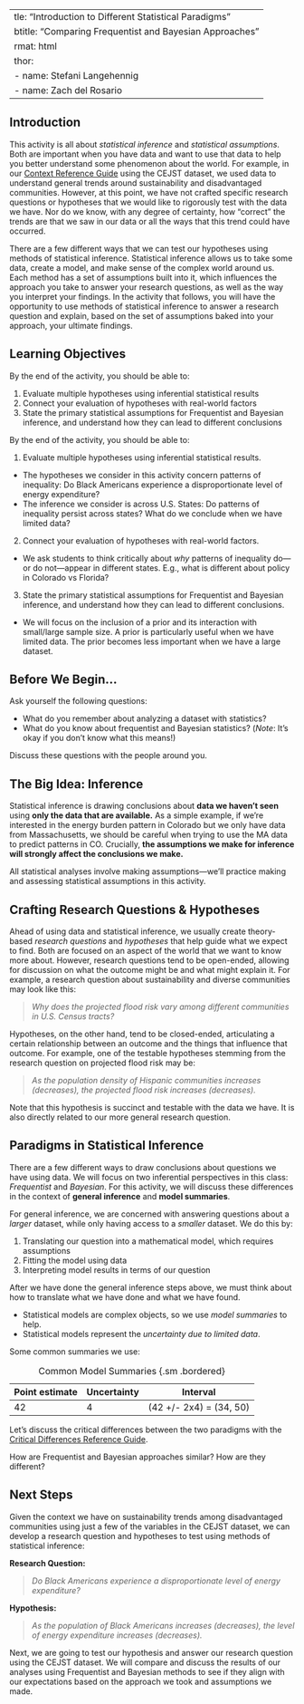   ---
title: "Introduction to Different Statistical Paradigms"
subtitle: "Comparing Frequentist and Bayesian Approaches"
format: html
author: 
  - name: Stefani Langehennig
  - name: Zach del Rosario
---

## Introduction

This activity is all about *statistical inference* and *statistical assumptions*. Both are important when you have data and want to use that data to help you better understand some phenomenon about the world. For example, in our [Context Reference Guide](https://github.com/bayes-bats/tier2-freq-bayes/blob/main/development/00-context-main.qmd) using the CEJST dataset, we used data to understand general trends around sustainability and disadvantaged communities. However, at this point, we have not crafted specific research questions or hypotheses that we would like to rigorously test with the data we have. Nor do we know, with any degree of certainty, how "correct" the trends are that we saw in our data or all the ways that this trend could have occurred. 

There are a few different ways that we can test our hypotheses using methods of statistical inference. Statistical inference allows us to take some data, create a model, and make sense of the complex world around us. Each method has a set of assumptions built into it, which influences the approach you take to answer your research questions, as well as the way you interpret your findings. In the activity that follows, you will have the opportunity to use methods of statistical inference to answer a research question and explain, based on the set of assumptions baked into your approach, your ultimate findings. 

## Learning Objectives

By the end of the activity, you should be able to:

1. Evaluate multiple hypotheses using inferential statistical results
2. Connect your evaluation of hypotheses with real-world factors
3. State the primary statistical assumptions for Frequentist and Bayesian inference, and understand how they can lead to different conclusions

 
<!-- solution-begin  -->

By the end of the activity, you should be able to:

1. Evaluate multiple hypotheses using inferential statistical results.
  - The hypotheses we consider in this activity concern patterns of inequality: Do Black Americans experience a disproportionate level of energy expenditure?
  - The inference we consider is across U.S. States: Do patterns of inequality persist across states? What do we conclude when we have limited data?
2. Connect your evaluation of hypotheses with real-world factors.
  - We ask students to think critically about *why* patterns of inequality do---or do not---appear in different states. E.g., what is different about policy in Colorado vs Florida?
3. State the primary statistical assumptions for Frequentist and Bayesian inference, and understand how they can lead to different conclusions.
  - We will focus on the inclusion of a prior and its interaction with small/large sample size. A prior is particularly useful when we have limited data. The prior becomes less important when we have a large dataset.

<!-- solution-end  -->

## Before We Begin...

Ask yourself the following questions:

::: {.callout-note icon=false title="Warmup Questions"}
- What do you remember about analyzing a dataset with statistics?
- What do you know about frequentist and Bayesian statistics? (*Note*: It's okay if you don't know what this means!)
:::

Discuss these questions with the people around you.

## The Big Idea: Inference

Statistical inference is drawing conclusions about **data we haven't seen** using **only the data that are available.** As a simple example, if we're interested in the energy burden pattern in Colorado but we only have data from Massachusetts, we should be careful when trying to use the MA data to predict patterns in CO. Crucially, **the assumptions we make for inference will strongly affect the conclusions we make.** 

::: {.callout-note icon=false title="All models are wrong...."}
All statistical analyses involve making assumptions---we'll practice making and assessing statistical assumptions in this activity.
:::

## Crafting Research Questions & Hypotheses

Ahead of using data and statistical inference, we usually create theory-based _research questions_ and _hypotheses_ that help guide what we expect to find. Both are focused on an aspect of the world that we want to know more about. However, research questions tend to be open-ended, allowing for discussion on what the outcome might be and what might explain it. For example, a research question about sustainability and diverse communities may look like this:
  
  > _Why does the projected flood risk vary among different communities in U.S. Census tracts?_
    
Hypotheses, on the other hand, tend to be closed-ended, articulating a certain relationship between an outcome and the things that influence that outcome. For example, one of the testable hypotheses stemming from the research question on projected flood risk may be:

  > _As the population density of Hispanic communities increases (decreases), the projected flood risk increases (decreases)._
  
Note that this hypothesis is succinct and testable with the data we have. It is also directly related to our more general research question. 

## Paradigms in Statistical Inference

There are a few different ways to draw conclusions about questions we have using data. We will focus on two inferential perspectives in this class: _Frequentist_ and _Bayesian_. For this activity, we will discuss these differences in the context of **general inference** and **model summaries**. 

For general inference, we are concerned with answering questions about a _larger_ dataset, while only having access to a _smaller_ dataset. We do this by:

1. Translating our question into a mathematical model, which requires assumptions
2. Fitting the model using data
3. Interpreting model results in terms of our question

After we have done the general inference steps above, we must think about how to translate what we have done and what we have found. 

* Statistical models are complex objects, so we use _model summaries_ to help.
* Statistical models represent the _uncertainty due to limited data_.

Some common summaries we use:

|Point estimate | Uncertainty | Interval|
|---------------|-------------|---------|
|42             |4            |(42 +/- 2x4) = (34, 50) |

: Common Model Summaries {.sm .bordered}


Let's discuss the critical differences between the two paradigms with the [Critical Differences Reference Guide](https://github.com/bayes-bats/tier2-freq-bayes/blob/main/development/03-simplified-main.qmd).

::: {.callout-note icon=false title="Frequentist & Bayesian Statistical Inference"}
How are Frequentist and Bayesian approaches similar? How are they different?
:::

## Next Steps

Given the context we have on sustainability trends among disadvantaged communities using just a few of the variables in the CEJST dataset, we can develop a research question and hypotheses to test using methods of statistical inference:

__Research Question:__ 

  > _Do Black Americans experience a disproportionate level of energy expenditure?_

__Hypothesis:__

  > _As the population of Black Americans increases (decreases), the level of energy expenditure increases (decreases)._


Next, we are going to test our hypothesis and answer our research question using the CEJST dataset. We will compare and discuss the results of our analyses using Frequentist and Bayesian methods to see if they align with our expectations based on the approach we took and assumptions we made. 


